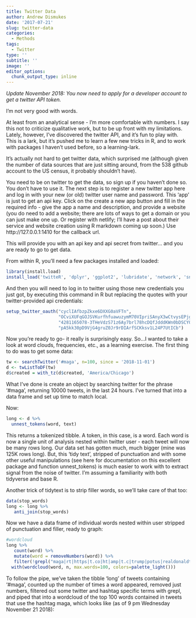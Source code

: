 ```yaml
---
title: Twitter Data
author: Andrew Dismukes
date: '2017-07-21'
slug: twitter-data
categories:
  - Methods
tags:
  - Twitter
type: ''
subtitle: ''
image: ''
editor_options: 
  chunk_output_type: inline
---
```


_Update November 2018: You now need to apply for a developer account to get a twitter API token._ 

I'm not very good with words. 

At least from an analytical sense - I'm more comfortable with numbers. I say this not to criticize qualitative work, but to be up front with my limitations. Lately, however, I've discovered the twitter API, and it's fun to play with. This is a lark, but it's pushed me to learn a few new tricks in R, and to work with packages I haven't used before, so a learning-lark. 

It's actually not hard to get twitter data, which surprised me (although given the number of data sources that are just sitting around, from the 538 github account to the US census, it probably shouldn't have).  

You need to be on twitter to get the data, so sign up if you haven't done so. You don't have to use it. The next step is to register a new twitter app here and log in with your new (or old) twitter user name and password. This 'app' is just to get an api key. Click on the create a new app button and fill in the required info - give the app a name and description, and provide a website (you do need to add a website; there are lots of ways to get a domain or you can just make one up. Or register with netlify; I'll have a post about their service and website creation using R markdown coming up soon.) Use http://127.0.0.1:1410 for the callback url. 

This will provide you with an api key and api secret from twitter... and you are ready to go to get data. 

From within R, you'll need a few packages installed and loaded:

```r
library(install.load)
install_load('twitteR', 'dplyr', 'ggplot2', 'lubridate', 'network', 'sna', 'qdap', 'tm', 'forcats', 'tidytext', 'tidyverse', 'wordcloud')
```

And then you will need to log in to twitter using those new credentials you just got, by executing this command in R but replacing the quotes with your twitter-provided api credentials:

```r
setup_twitter_oauth("cyclIAfbzpZkxe6DXXG0aVFTn", 
                    "OCviXUFqGOJSVKurfhfuawuzymM70VIpriSAnyX3wCtvysEPjg",
                    "4281165078-3THeVdzS71z6Ay7brl78hcDQfJdddKWn0bDSCYQ",
                    "pA5kk30pD9VjG4gruZ0Jr9rDIArfSCKksv1L24P7UtICb")

```


Now you're ready to go- it really is surprisingly easy. So...I wanted to take a look at word clouds, frequencies, etc., as a learning exercise. The first thing to do was to get some data:

```r
tw <- searchTwitter('#maga', n=100, since = '2018-11-01') 
d <- twListToDF(tw)
d$created = with_tz(d$created, 'America/Chicago')
```

What I've done is create an object by searching twitter for the phrase '#maga', returning 10000 tweets, in the last 24 hours. I've turned that into a data frame and set up time to match local. 

Now:

```r
long <- d %>%
  unnest_tokens(word, text)
```

This returns a tokenized tibble. A token, in this case, is a word. Each word is now a single unit of analysis nested within twitter user - each tweet will now be many rows long.  Our data set has gotten much, much bigger (mine was 125K rows long). But, this 'tidy text', stripped of punctuation and with some other useful manipulations (see here for documentation on this excellent package and function unnest_tokens) is much easier to work with to extract signal from the noise of twitter. I'm assuming a familiarity with both tidyverse and base R. 

Another trick of tidytext is to strip filler words, so we'll take care of that too:

```r
data(stop_words)
long <- long %>% 
   anti_join(stop_words)
```
Now we have a data frame of individual words nested within user stripped of punctuation and filler, ready to graph:
```r
#wordcloud
long %>%
   count(word) %>%
   mutate(word = removeNumbers(word)) %>%
   filter(!grepl("maga|rt|https|t.co|ht|amp|t.c|trump|potus|realdonaldtrump|tcot", word)) %>%
  with(wordcloud(word, n, max.words=100, colors=palette_light()))
```

To follow the pipe, we've taken the tibble 'long' of tweets containing '#maga', counted up the number of times a word appeared, removed just numbers, filtered out some twitter and hashtag specific terms with grepl, and piped that into a wordcloud of the top 100 words contained in tweets that use the hashtag maga, which looks like (as of 9 pm Wednesday November 21 2018):